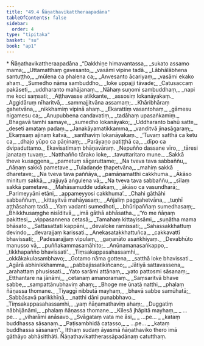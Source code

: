 ```yaml
---
title: "49.4 Ñāṇathavikattheraapadāna"
tableOfContents: false
sidebar:
  order: 4
type: "tipitaka"
basket: "su"
book: "ap1"
---
```



<DynamicBreadcrumb />

<Paragraph type="center" book="ap1">
* Ñāṇathavikattheraapadāna
</Paragraph>

<Division number="46" book="ap1" bookNo="20" page="433">

<Paragraph number="6236" type="verses" book="ap1">
_“Dakkhiṇe himavantassa,_  
_sukato assamo mama;_  
_Uttamatthaṃ gavesanto,_  
_vasāmi vipine tadā._  

</Paragraph>

</Division>
<Division number="47" book="ap1" bookNo="20" page="433">

<Paragraph number="6237" type="verses" book="ap1">
_Lābhālābhena santuṭṭho,_  
_mūlena ca phalena ca;_  
_Anvesanto ācariyaṃ,_  
_vasāmi ekako ahaṃ._  

</Paragraph>

</Division>
<Division number="48" book="ap1" bookNo="20" page="433">

<Paragraph number="6238" type="verses" book="ap1">
_Sumedho nāma sambuddho,_  
_loke uppajji tāvade;_  
_Catusaccaṃ pakāseti,_  
_uddharanto mahājanaṃ._  

</Paragraph>

</Division>
<Division number="49" book="ap1" bookNo="20" page="433">

<Paragraph number="6239" type="verses" book="ap1">
_Nāhaṃ suṇomi sambuddhaṃ,_  
_napi me koci saṃsati;_  
_Aṭṭhavasse atikkante,_  
_assosiṃ lokanāyakaṃ._  

</Paragraph>

</Division>
<Division number="50" book="ap1" bookNo="20" page="433">

<Paragraph number="6240" type="verses" book="ap1">
_Aggidāruṃ nīharitvā,_  
_sammajjitvāna assamaṃ;_  
_Khāribhāraṃ gahetvāna,_  
_nikkhamiṃ vipinā ahaṃ._  

</Paragraph>

</Division>
<Division number="51" book="ap1" bookNo="20" page="433">

<Paragraph number="6241" type="verses" book="ap1">
_Ekarattiṃ vasantohaṃ,_  
_gāmesu nigamesu ca;_  
_Anupubbena candavatiṃ,_  
_tadāhaṃ upasaṅkamiṃ._  

</Paragraph>

</Division>
<Division number="52" book="ap1" bookNo="20" page="433">

<Paragraph number="6242" type="verses" book="ap1">
_Bhagavā tamhi samaye,_  
_sumedho lokanāyako;_  
_Uddharanto bahū satte,_  
_deseti amataṃ padaṃ._  

</Paragraph>

</Division>
<Division number="53" book="ap1" bookNo="20" page="433">

<Paragraph number="6243" type="verses" book="ap1">
_Janakāyamatikkamma,_  
_vanditvā jinasāgaraṃ;_  
_Ekaṃsaṃ ajinaṃ katvā,_  
_santhaviṃ lokanāyakaṃ._  

</Paragraph>

</Division>
<Division number="54" book="ap1" bookNo="20" page="433">

<Paragraph number="6244" type="verses" book="ap1">
_‘Tuvaṃ satthā ca ketu ca,_  
_dhajo yūpo ca pāṇinaṃ;_  
_Parāyaṇo patiṭṭhā ca,_  
_dīpo ca dvipaduttamo._  


</Paragraph>
</Division>

<Paragraph number="6245" type="center" book="ap1">
Ekavīsatimaṃ bhāṇavāraṃ.


</Paragraph>

<Division number="55" book="ap1" bookNo="20" page="433">

<Paragraph number="6246" type="verses" book="ap1">
_Nepuñño dassane vīro,_  
_tāresi janataṃ tuvaṃ;_  
_Natthañño tārako loke,_  
_tavuttaritaro mune._  

</Paragraph>

</Division>
<Division number="56" book="ap1" bookNo="20" page="433">

<Paragraph number="6247" type="verses" book="ap1">
_Sakkā theve kusaggena,_  
_pametuṃ sāgaruttame;_  
_Na tveva tava sabbaññu,_  
_ñāṇaṃ sakkā pametave._  

</Paragraph>

</Division>
<Division number="57" book="ap1" bookNo="20" page="433">

<Paragraph number="6248" type="verses" book="ap1">
_Tuladaṇḍe ṭhapetvāna,_  
_mahiṃ sakkā dharetave;_  
_Na tveva tava paññāya,_  
_pamāṇamatthi cakkhuma._  

</Paragraph>

</Division>
<Division number="58" book="ap1" bookNo="20" page="433">

<Paragraph number="6249" type="verses" book="ap1">
_Ākāso minituṃ sakkā,_  
_rajjuyā aṅgulena vā;_  
_Na tveva tava sabbaññu,_  
_sīlaṃ sakkā pametave._  

</Paragraph>

</Division>
<Division number="59" book="ap1" bookNo="20" page="434">

<Paragraph number="6250" type="verses" book="ap1">
_Mahāsamudde udakaṃ,_  
_ākāso ca vasundharā;_  
_Parimeyyāni etāni,_  
_appameyyosi cakkhuma’._  

</Paragraph>

</Division>
<Division number="60" book="ap1" bookNo="20" page="434">

<Paragraph number="6251" type="verses" book="ap1">
_Chahi gāthāhi sabbaññuṃ,_  
_kittayitvā mahāyasaṃ;_  
_Añjaliṃ paggahetvāna,_  
_tuṇhī aṭṭhāsahaṃ tadā._  

</Paragraph>

</Division>
<Division number="61" book="ap1" bookNo="20" page="434">

<Paragraph number="6252" type="verses" book="ap1">
_Yaṃ vadanti sumedhoti,_  
_bhūripaññaṃ sumedhasaṃ;_  
_Bhikkhusaṃghe nisīditvā,_  
_imā gāthā abhāsatha._  

</Paragraph>

</Division>
<Division number="62" book="ap1" bookNo="20" page="434">

<Paragraph number="6253" type="verses" book="ap1">
_‘Yo me ñāṇaṃ pakittesi,_  
_vippasannena cetasā;_  
_Tamahaṃ kittayissāmi,_  
_suṇātha mama bhāsato._  

</Paragraph>

</Division>
<Division number="63" book="ap1" bookNo="20" page="434">

<Paragraph number="6254" type="verses" book="ap1">
_Sattasattati kappāni,_  
_devaloke ramissati;_  
_Sahassakkhattuṃ devindo,_  
_devarajjaṃ karissati._  

</Paragraph>

</Division>
<Division number="64" book="ap1" bookNo="20" page="434">

<Paragraph number="6255" type="verses" book="ap1">
_Anekasatakkhattuñca,_  
_cakkavattī bhavissati;_  
_Padesarajjaṃ vipulaṃ,_  
_gaṇanāto asaṅkhiyaṃ._  

</Paragraph>

</Division>
<Division number="65" book="ap1" bookNo="20" page="434">

<Paragraph number="6256" type="verses" book="ap1">
_Devabhūto manusso vā,_  
_puññakammasamāhito;_  
_Anūnamanasaṅkappo,_  
_tikkhapañño bhavissati’._  

</Paragraph>

</Division>
<Division number="66" book="ap1" bookNo="20" page="434">

<Paragraph number="6257" type="verses" book="ap1">
_Tiṃsakappasahassamhi,_  
_okkākakulasambhavo;_  
_Gotamo nāma gottena,_  
_satthā loke bhavissati._  

</Paragraph>

</Division>
<Division number="67" book="ap1" bookNo="20" page="434">

<Paragraph number="6258" type="verses" book="ap1">
_Agārā abhinikkhamma,_  
_pabbajissatikiñcano;_  
_Jātiyā sattavassena,_  
_arahattaṃ phusissati._  

</Paragraph>

</Division>
<Division number="68" book="ap1" bookNo="20" page="434">

<Paragraph number="6259" type="verses" book="ap1">
_Yato sarāmi attānaṃ,_  
_yato pattosmi sāsanaṃ;_  
_Etthantare na jānāmi,_  
_cetanaṃ amanoramaṃ._  

</Paragraph>

</Division>
<Division number="69" book="ap1" bookNo="20" page="434">

<Paragraph number="6260" type="verses" book="ap1">
_Saṃsaritvā bhave sabbe,_  
_sampattānubhaviṃ ahaṃ;_  
_Bhoge me ūnatā natthi,_  
_phalaṃ ñāṇassa thomane._  

</Paragraph>

</Division>
<Division number="70" book="ap1" bookNo="20" page="434">

<Paragraph number="6261" type="verses" book="ap1">
_Tiyaggī nibbutā mayhaṃ,_  
_bhavā sabbe samūhatā;_  
_Sabbāsavā parikkhīṇā,_  
_natthi dāni punabbhavo._  

</Paragraph>

</Division>
<Division number="71" book="ap1" bookNo="20" page="434">

<Paragraph number="6262" type="verses" book="ap1">
_Tiṃsakappasahassamhi,_  
_yaṃ ñāṇamathaviṃ ahaṃ;_  
_Duggatiṃ nābhijānāmi,_  
_phalaṃ ñāṇassa thomane._  

</Paragraph>

</Division>
<Division number="72" book="ap1" bookNo="20" page="435">

<Paragraph number="6263" type="verses" book="ap1">
_Kilesā jhāpitā mayhaṃ,_  
_ …pe… _  
_viharāmi anāsavo._  

</Paragraph>

</Division>
<Division number="73" book="ap1" bookNo="20" page="435">

<Paragraph number="6264" type="verses" book="ap1">
_Svāgataṃ vata me āsi,_  
_ …pe… _  
_kataṃ buddhassa sāsanaṃ._  

</Paragraph>

</Division>
<Division number="74" book="ap1" bookNo="20" page="435">

<Paragraph number="6265" type="verses" book="ap1">
_Paṭisambhidā catasso,_  
_ …pe… _  
_kataṃ buddhassa sāsanaṃ”._  

</Paragraph>

<Paragraph number="6266" book="ap1">
Itthaṃ sudaṃ āyasmā ñāṇathaviko thero imā gāthāyo abhāsitthāti.

</Paragraph>
</Division>

<Paragraph number="6267" type="center" book="ap1">
Ñāṇathavikattherassāpadānaṃ catutthaṃ.
</Paragraph>